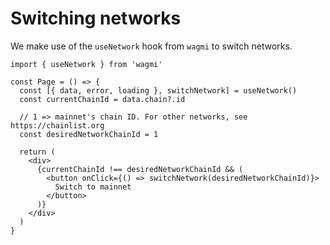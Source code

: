 # Switching networks

We make use of the `useNetwork` hook from `wagmi` to switch networks.

```tsx
import { useNetwork } from 'wagmi'

const Page = () => {
  const [{ data, error, loading }, switchNetwork] = useNetwork()
  const currentChainId = data.chain?.id

  // 1 => mainnet's chain ID. For other networks, see https://chainlist.org
  const desiredNetworkChainId = 1

  return (
    <div>
      {currentChainId !== desiredNetworkChainId && (
        <button onClick={() => switchNetwork(desiredNetworkChainId)}>
          Switch to mainnet
        </button>
      )}
    </div>
  )
}
```

